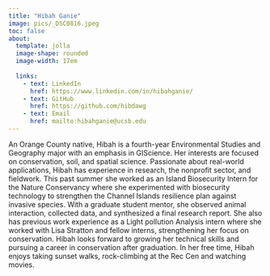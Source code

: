 ```yaml
---
title: "Hibah Ganie"
image: pics/_DSC0816.jpeg
toc: false
about:
  template: jolla
  image-shape: rounded
  image-width: 17em
  
  links:
    - text: LinkedIn
      href: https://www.linkedin.com/in/hibahganie/
    - text: GitHub
      href: https://github.com/hibdawg
    - text: Email
      href: mailto:hibahganie@ucsb.edu
---
```


An Orange County native, Hibah is a fourth-year Environmental Studies and Geography major with an emphasis in GIScience. Her interests are focused on conservation, soil, and spatial science. Passionate about real-world applications, Hibah has experience in research, the nonprofit sector, and fieldwork. This past summer she worked as an Island Biosecurity Intern for the Nature Conservancy where she experimented with biosecurity technology to strengthen the Channel Islands resilience plan against invasive species. With a graduate student mentor, she observed animal interaction, collected data, and synthesized a final research report. She also has previous work experience as a Light pollution Analysis intern where she worked with Lisa Stratton and fellow interns, strengthening her focus on conservation. Hibah looks forward to growing her technical skills and pursuing a career in conservation after graduation. In her free time, Hibah enjoys taking sunset walks, rock-climbing at the Rec Cen and watching movies.

